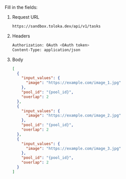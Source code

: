 Fill in the fields:

1. Request URL

    ```bash
    https://sandbox.toloka.dev/api/v1/tasks
    ```

1. Headers

    ```bash
    Authorization: OAuth <OAuth token>
    Content-Type: application/json
    ```

1. Body

    ```json
    [
      {
        "input_values": {
          "image": "https://example.com/image_1.jpg"
        },
        "pool_id": "{pool_id}",
        "overlap": 2
      },
      {
        "input_values": {
          "image": "https://example.com/image_2.jpg"
        },
        "pool_id": "{pool_id}",
        "overlap": 2
      },
      {
        "input_values": {
          "image": "https://example.com/image_3.jpg"
        },
        "pool_id": "{pool_id}",
        "overlap": 2
      }
    ]
    ```